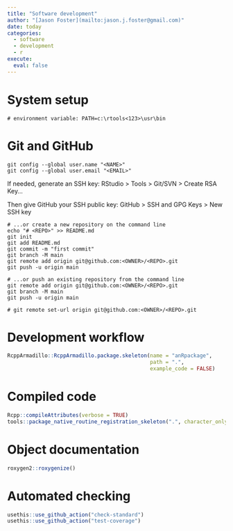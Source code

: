 ```yaml
---
title: "Software development"
author: "[Jason Foster](mailto:jason.j.foster@gmail.com)"
date: today
categories:
  - software
  - development
  - r
execute:
  eval: false
---
```


# System setup

```         
# environment variable: PATH=c:\rtools<123>\usr\bin
```

# Git and GitHub

```         
git config --global user.name "<NAME>"
git config --global user.email "<EMAIL>"
```

If needed, generate an SSH key: RStudio \> Tools \> Git/SVN \> Create RSA Key...

Then give GitHub your SSH public key: GitHub \> SSH and GPG Keys \> New SSH key

```         
# ...or create a new repository on the command line
echo "# <REPO>" >> README.md
git init
git add README.md
git commit -m "first commit"
git branch -M main
git remote add origin git@github.com:<OWNER>/<REPO>.git
git push -u origin main
```

```         
# ...or push an existing repository from the command line
git remote add origin git@github.com:<OWNER>/<REPO>.git
git branch -M main
git push -u origin main
```

```         
# git remote set-url origin git@github.com:<OWNER>/<REPO>.git
```

# Development workflow

```r
RcppArmadillo::RcppArmadillo.package.skeleton(name = "anRpackage",
                                              path = ".",
                                              example_code = FALSE)
```

# Compiled code

```r
Rcpp::compileAttributes(verbose = TRUE)
tools::package_native_routine_registration_skeleton(".", character_only = FALSE)
```

# Object documentation

```r
roxygen2::roxygenize()
```

# Automated checking

```r
usethis::use_github_action("check-standard")
usethis::use_github_action("test-coverage")
```
